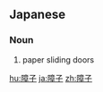 ==Japanese==
{{ja-kanjitab|障|子}}

===Noun===
{{ja-noun|しょうじ}}
# {{lb|ja|architecture|sort=しょうじ}} paper sliding doors

[[hu:障子]]
[[ja:障子]]
[[zh:障子]]